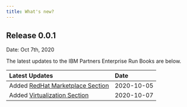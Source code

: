 ```yaml
---
title: What's new?
---
```



<PageDescription>


</PageDescription>

## Release 0.0.1

Date: Oct 7th, 2020

The latest updates to the IBM Partners Enterprise Run Books are below.

| Latest Updates | Date &nbsp; &nbsp; |
| :-------------- | :----------- |
| Added [RedHat Marketplace Section](/redhat/rhm/) | 2020-10-05 |
| Added [Virtualization Section](/redhat/virtualization/) | 2020-10-07 |
